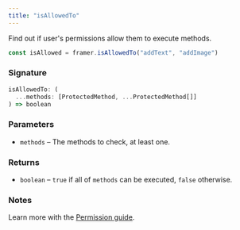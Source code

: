 ```yaml
---
title: "isAllowedTo"
---
```


Find out if user's permissions allow them to execute methods.

```javascript
const isAllowed = framer.isAllowedTo("addText", "addImage")
```

### Signature

```javascript
isAllowedTo: (
  ...methods: [ProtectedMethod, ...ProtectedMethod[]]
) => boolean
```

### Parameters

- `methods` – The methods to check, at least one.

### Returns

- `boolean` – `true` if all of `methods` can be executed, `false` otherwise.

### Notes

Learn more with the [Permission guide](/plugins/guides/permissions).